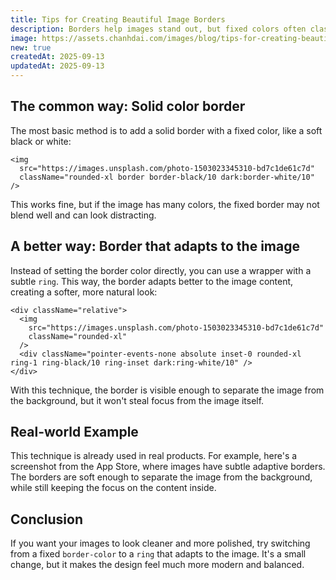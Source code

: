```yaml
---
title: Tips for Creating Beautiful Image Borders
description: Borders help images stand out, but fixed colors often clash with the content. Here's a simple tip to make borders look more natural and balanced.
image: https://assets.chanhdai.com/images/blog/tips-for-creating-beautiful-image-borders.webp
new: true
createdAt: 2025-09-13
updatedAt: 2025-09-13
---
```


## The common way: Solid color border

The most basic method is to add a solid border with a fixed color, like a soft black or white:

<FramedImage
  src="https://assets.chanhdai.com/images/blog/sample-1.webp?v=1"
  alt="Sample 1"
/>

```tsx
<img
  src="https://images.unsplash.com/photo-1503023345310-bd7c1de61c7d"
  className="rounded-xl border border-black/10 dark:border-white/10"
/>
```

This works fine, but if the image has many colors, the fixed border may not blend well and can look distracting.

## A better way: Border that adapts to the image

Instead of setting the border color directly, you can use a wrapper with a subtle `ring`. This way, the border adapts better to the image content, creating a softer, more natural look:

<FramedImage
  src="https://assets.chanhdai.com/images/blog/sample-2.webp?v=1"
  alt="Sample 2"
/>

```tsx
<div className="relative">
  <img
    src="https://images.unsplash.com/photo-1503023345310-bd7c1de61c7d"
    className="rounded-xl"
  />
  <div className="pointer-events-none absolute inset-0 rounded-xl ring-1 ring-black/10 ring-inset dark:ring-white/10" />
</div>
```

With this technique, the border is visible enough to separate the image from the background, but it won't steal focus from the image itself.

## Real-world Example

This technique is already used in real products. For example, here's a screenshot from the App Store, where images have subtle adaptive borders. The borders are soft enough to separate the image from the background, while still keeping the focus on the content inside.

<FramedImage
  src="https://assets.chanhdai.com/images/blog/sample-3.webp?v=1"
  alt="Sample 3"
/>

<FramedImage
  src="https://assets.chanhdai.com/images/blog/sample-4.webp?v=1"
  alt="Sample 4"
/>

## Conclusion

If you want your images to look cleaner and more polished, try switching from a fixed `border-color` to a `ring` that adapts to the image. It's a small change, but it makes the design feel much more modern and balanced.
